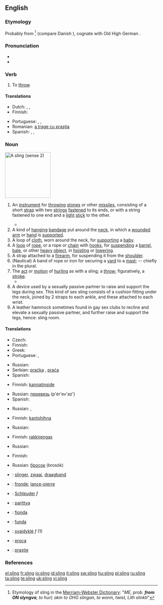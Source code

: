 ==English==

===Etymology===
Probably from {{etyl|non}} {{term|slyngva||to throw}}<ref name = "MW">Etymology of sling in the [[:w:Merriam-Webster Dictionary|Merriam-Webster Dictionary]]: "''ME, prob. '''from ON slyngva''', to hurl; akin to OHG slingan, to worm, twist, Lith slinkti''"</ref> (compare Danish {{term|slynge}}), cognate with Old High German {{term|slingan||to twist}}.

===Pronunciation===
* {{IPA|/'slɪɳ/}}
* {{rhymes|ɪŋ}}

===Verb===
{{en-verb|slings|slinging|'''[[slung]]''' or '''[[slang]]'''|slung}}

# To [[throw]].

====Translations====
{{trans-top|to throw}}
* Dutch: {{t+|nl|slingeren}}, {{t+|nl|werpen}}, {{t+|nl|ophangen}}
* Finnish: {{t-|fi|lingota}}
{{trans-mid}}
* Portuguese: {{t+|pt|atirar}}, {{t+|pt|jogar}}, {{t+|pt|arremessar}}
* Romanian: [[a trage cu praştia]]
* Spanish: {{t+|es|tirar}}, {{t+|es|lanzar}}, {{t+|es|arrojar}}
{{trans-bottom}}

===Noun===
[[Image:Echarpe_droite.png|thumb|right|150px|A sling (sense 2)]]
{{en-noun}}

# {{context|weapon}} An [[instrument]] for [[throw]]ing [[stone]]s or other [[missile]]s, consisting of a short [[strap]] with two [[string]]s [[fasten]]ed to its ends, or with a string fastened to one end and a [[light]] [[stick]] to the other.
#* {{quote-book|year=1786|author=Francis Grose|title=A Treatise on Ancient Armour and Weapons|page=43
|passage=The '''Sling''' is also a weapon of great antiquity, formerly in high estimation among the ancients.}}
# A kind of [[hang]]ing [[bandage]] put around the [[neck]], in which a [[wound]]ed [[arm]] or [[hand]] is [[support]]ed.
#A loop of [[cloth]], worn around the neck, for [[support]]ing a [[baby]].
# A [[loop]] of [[rope]], or a rope or [[chain]] with [[hook]]s, for [[suspend]]ing a [[barrel]], [[bale]], or other [[heavy]] [[object]], in [[hoist]]ing or [[lower]]ing.
# A strap attached to a [[firearm]], for suspending it from the [[shoulder]].
# (Nautical) A band of rope or iron for securing a [[yard]] to a [[mast]]; -- chiefly in the plural.
# The [[act]] or [[motion]] of [[hurl]]ing as with a sling; a [[throw]]; figuratively, a [[stroke]].
#* {{quote-book|year=1600|author=William Shakespeare|title=Hamlet'', Act III, Scene I, line 55<!--Not a book; a template such as the nonexistent quote-play would be more suitable.-->
|passage=To be, or not to be, that is the question: Whether 'tis nobler in the mind to suffer The '''slings''' and arrows of outrageous fortune, Or to take arms against a sea of troubles, And by opposing, end them.}}
# A device used by a sexually passive partner to raise and support the legs during sex. This kind of sex sling consists of a cushion fitting under the neck, joined by 2 straps to each ankle, and these attached to each wrist.
# A leather hammock sometimes found in gay sex clubs to recline and elevate a sexually passive partner, and further raise and support the legs, hence: sling room.

====Translations====
{{trans-top|instrument for throwing}}
* Czech: {{t-|cs|prak|m}}
* Finnish: {{t-|fi|linko}}
* Greek: {{t+|el|σφεντόνα|f|sc=Grek}}
* Portuguese: {{t+|pt|funda|f}}, {{t-|pt|fundíbulo|m}}
{{trans-mid}}
* Russian: {{t+|ru|праща|f|tr=praš'á|sc=Cyrl}}
* Serbian: [[praćka]] {{f}}, [[praća]] {{f}}
* Spanish: {{t+|es|honda|f}}
{{trans-bottom}}

{{trans-top|bandage}}
* Finnish: [[kannatinside]]
{{trans-mid}}
* Russian: [[перевязь]] (p'ér'ev'az') {{f}}
* Spanish: {{t-|es|cabestrillo|m}}
{{trans-bottom}}

{{trans-top|rope or chain arrangement}}
* Russian: {{t+|ru|канат|m|tr=kanát|sc=Cyrl}}, {{t+|ru|строп|m|tr=strop|sc=Cyrl}}
{{trans-mid}}
{{trans-bottom}}

{{trans-top|strap attached to a firearm}}
* Finnish: [[kantohihna]]
{{trans-mid}}
* Russian: {{t+|ru|ремень|m|tr=r'em'én'|sc=Cyrl}}
{{trans-bottom}}

{{trans-top|rope or iron securing a yard to a mast}}
* Finnish: [[rakkirengas]]
{{trans-mid}}
* Russian: {{t+|ru|строп|m|tr=strop|sc=Cyrl}}
{{trans-bottom}}

{{trans-top|the act of hurling as with a sling}}
* Finnish: {{t+|fi|linkous}}
{{trans-mid}}
* Russian: [[бросок]] (brosók) {{m}}
{{trans-bottom}}

{{checktrans-top}}
* {{ttbc|Dutch}}: [[slinger]], [[zwaai]], [[draagband]]
* {{ttbc|French}}: [[fronde]]; [[lance-pierre]]
* {{ttbc|German}}: [[Schleuder]] ''f''
* {{ttbc|Hungarian}}: [[parittya]]
* {{ttbc|Italian}}: [[fionda]]
* {{ttbc|Latin}}: [[funda]]
* {{ttbc|Lithuanian}}: [[svaidyklė]] ''f'' (1)
* {{ttbc|Polish}}: [[proca]]
* {{ttbc|Romanian}}: [[praştie]]
{{trans-bottom}}

===References===
<references/>

[[el:sling]]
[[fr:sling]]
[[io:sling]]
[[id:sling]]
[[it:sling]]
[[sw:sling]]
[[hu:sling]]
[[pl:sling]]
[[ru:sling]]
[[ta:sling]]
[[te:sling]]
[[uk:sling]]
[[vi:sling]]